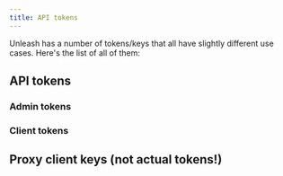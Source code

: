 ```yaml
---
title: API tokens
---
```


Unleash has a number of tokens/keys that all have slightly different use cases. Here's the list of all of them:

## API tokens

### Admin tokens

### Client tokens

## Proxy client keys (not actual tokens!)
